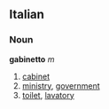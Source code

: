 ==Italian==
===Noun===
'''gabinetto''' ''m''

# [[cabinet]]
# [[ministry]], [[government]]
# [[toilet]], [[lavatory]]